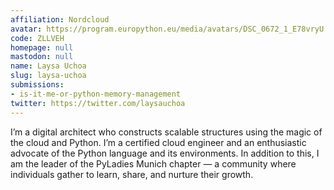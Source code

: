 ```yaml
---
affiliation: Nordcloud
avatar: https://program.europython.eu/media/avatars/DSC_0672_1_E78vryU.jpg
code: ZLLVEH
homepage: null
mastodon: null
name: Laysa Uchoa
slug: laysa-uchoa
submissions:
- is-it-me-or-python-memory-management
twitter: https://twitter.com/laysauchoa
---
```


I’m a digital architect who constructs scalable structures using the magic of the cloud and Python. I’m a certified cloud engineer and an enthusiastic advocate of the Python language and its environments. In addition to this, I am the leader of the PyLadies Munich chapter — a community where individuals gather to learn, share, and nurture their growth.
